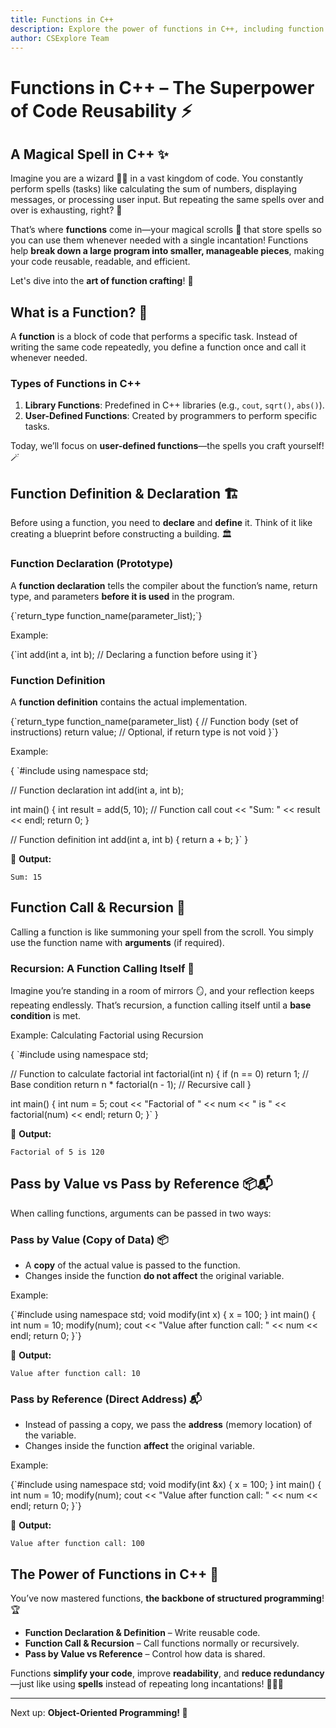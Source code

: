 ```yaml
---
title: Functions in C++
description: Explore the power of functions in C++, including function definition, declaration, recursion, and parameter passing methods.
author: CSExplore Team
---
```


# Functions in C++ – The Superpower of Code Reusability ⚡

## A Magical Spell in C++ ✨

Imagine you are a wizard 🧙‍♂️ in a vast kingdom of code. You constantly perform spells (tasks) like calculating the sum of numbers, displaying messages, or processing user input. But repeating the same spells over and over is exhausting, right? 🤯

That’s where **functions** come in—your magical scrolls 📜 that store spells so you can use them whenever needed with a single incantation! Functions help **break down a large program into smaller, manageable pieces**, making your code reusable, readable, and efficient.

Let's dive into the **art of function crafting**! 🏰

## What is a Function? 🤔

A **function** is a block of code that performs a specific task. Instead of writing the same code repeatedly, you define a function once and call it whenever needed.

### **Types of Functions in C++**

1. **Library Functions**: Predefined in C++ libraries (e.g., `cout`, `sqrt()`, `abs()`).
2. **User-Defined Functions**: Created by programmers to perform specific tasks.

Today, we’ll focus on **user-defined functions**—the spells you craft yourself! 🪄

## Function Definition & Declaration 🏗️

Before using a function, you need to **declare** and **define** it. Think of it like creating a blueprint before constructing a building. 🏛️

### **Function Declaration (Prototype)**

A **function declaration** tells the compiler about the function’s name, return type, and parameters **before it is used** in the program.

<CodeBlock language="cpp">
  {`return_type function_name(parameter_list);`}
</CodeBlock>

Example:

<CodeBlock language="cpp">
  {`int add(int a, int b); // Declaring a function before using it`}
</CodeBlock>

### **Function Definition**

A **function definition** contains the actual implementation.

<CodeBlock language="cpp">
  {`return_type function_name(parameter_list) {
    // Function body (set of instructions)
    return value; // Optional, if return type is not void
}`}
</CodeBlock>

Example:

<CodeBlock language="cpp">
{
`#include <iostream>
using namespace std;

// Function declaration
int add(int a, int b);

int main() {
int result = add(5, 10); // Function call
cout << "Sum: " << result << endl;
return 0;
}

// Function definition
int add(int a, int b) {
return a + b;
}`
}

</CodeBlock>

📌 **Output:**

```
Sum: 15
```

## Function Call & Recursion 🔄

Calling a function is like summoning your spell from the scroll. You simply use the function name with **arguments** (if required).

### **Recursion: A Function Calling Itself** 🔄

Imagine you’re standing in a room of mirrors 🪞, and your reflection keeps repeating endlessly. That’s recursion, a function calling itself until a **base condition** is met.

Example: Calculating Factorial using Recursion

<CodeBlock language="cpp">
{
`#include <iostream>
using namespace std;

// Function to calculate factorial
int factorial(int n) {
if (n == 0) return 1; // Base condition
return n \* factorial(n - 1); // Recursive call
}

int main() {
int num = 5;
cout << "Factorial of " << num << " is " << factorial(num) << endl;
return 0;
}`
}

</CodeBlock>

📌 **Output:**

```
Factorial of 5 is 120
```

## Pass by Value vs Pass by Reference 📦📬

When calling functions, arguments can be passed in two ways:

### **Pass by Value (Copy of Data)** 📦

- A **copy** of the actual value is passed to the function.
- Changes inside the function **do not affect** the original variable.

Example:

<CodeBlock language="cpp">
  {`#include <iostream>
using namespace std;
void modify(int x) {
    x = 100;
}
int main() {
    int num = 10;
    modify(num);
    cout << "Value after function call: " << num << endl;
    return 0;
}`}
</CodeBlock>

📌 **Output:**

```
Value after function call: 10
```

### **Pass by Reference (Direct Address)** 📬

- Instead of passing a copy, we pass the **address** (memory location) of the variable.
- Changes inside the function **affect** the original variable.

Example:

<CodeBlock language="cpp">
  {`#include <iostream>
using namespace std;
void modify(int &x) {
    x = 100;
}
int main() {
    int num = 10;
    modify(num);
    cout << "Value after function call: " << num << endl;
    return 0;
}`}
</CodeBlock>

📌 **Output:**

```
Value after function call: 100
```

## The Power of Functions in C++ 💪

You’ve now mastered functions, **the backbone of structured programming**! 🏆

- **Function Declaration & Definition** – Write reusable code.
- **Function Call & Recursion** – Call functions normally or recursively.
- **Pass by Value vs Reference** – Control how data is shared.

Functions **simplify your code**, improve **readability**, and **reduce redundancy**—just like using **spells** instead of repeating long incantations! 🧙‍♂️✨

---

Next up: **Object-Oriented Programming! 🚀**
